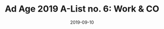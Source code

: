 ---
slug: ad-age-2019-a-list-no.-6-work--co
title: "Ad Age 2019 A-List no. 6: Work & CO"
description: A short reflection on user experience and design.
date: 2019-09-10
readingTime: 1
---